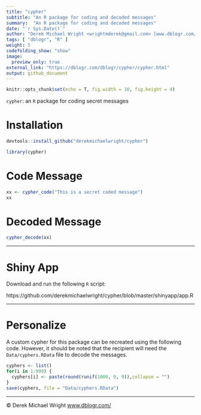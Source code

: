 ```yaml
---
title: "cypher"
subtitle: "An R package for coding and decoded messages"
summary:  "An R package for coding and decoded messages"
date: "`r Sys.Date()`"
author: "Derek Michael Wright <wrightmderek@gmail.com> [www.dblogr.com/](https://dblogr.com/#posts_dblogr)"
tags: [ "dblogr", "R" ]
weight: 5
codefolding_show: "show"
image:
  preview_only: true
external_link: "https://dblogr.com/dblogr/cypher/cypher.html"
output: github_document
---
```


```r
knitr::opts_chunk$set(echo = T, fig.width = 10, fig.height = 4)
```

`cypher`: an `R` package for coding secret messages

# Installation

```r
devtools::install_github("derekmichaelwright/cypher")
```

```r
library(cypher)
```

# Code Message

```r
xx <- cypher_code("This is a secret coded message")
xx
```

# Decoded Message

```r
cypher_decode(xx)
```

---

# Shiny App

Download and run the following `R` script:

https://github.com/derekmichaelwright/cypher/blob/master/shinyapp/app.R

---

# Personalize

A custom cypher for this package can be recreated using the following code. However, it should be noted that the recipient will need the `Data/cyphers.RData` file to decode the messages.

```r
cyphers <- list()
for(i in 1:999) {
  cyphers[i] <- paste(round(runif(1000, 0, 9)),collapse = "")
}
save(cyphers, file = "Data/cyphers.RData")
```

---

&copy; Derek Michael Wright [www.dblogr.com/](https://dblogr.com/)